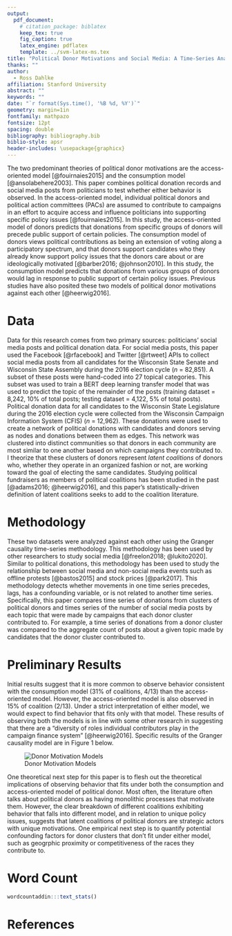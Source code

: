 ```yaml
---
output:
  pdf_document:
    # citation_package: biblatex
    keep_tex: true
    fig_caption: true
    latex_engine: pdflatex
    template: ../svm-latex-ms.tex
title: "Political Donor Motivations and Social Media: A Time-Series Analysis"
thanks: ""
author:
  - Ross Dahlke
affiliation: Stanford University
abstract: ""
keywords: ""
date: "`r format(Sys.time(), '%B %d, %Y')`"
geometry: margin=1in
fontfamily: mathpazo
fontsize: 12pt
spacing: double
bibliography: bibliography.bib
biblio-style: apsr
header-includes: \usepackage{graphicx}
---
```


The two predominant theories of political donor motivations are the access-oriented model [@fouirnaies2015] and the consumption model [@ansolabehere2003].  This paper combines political donation records and social media posts from politicians to test whether either behavior is observed. In the access-oriented model, individual political donors and political action committees (PACs) are assumed to contribute to campaigns in an effort to acquire access and influence politicians into supporting specific policy issues [@fouirnaies2015]. In this study, the access-oriented model of donors predicts that donations from specific groups of donors will precede public support of certain policies. The consumption model of donors views political contributions as being an extension of voting along a participatory spectrum, and that donors support candidates who they already know support policy issues that the donors care about or are ideologically motivated [@barber2016; @johnson2010]. In this study, the consumption model predicts that donations from various groups of donors would lag in response to public support of certain policy issues. Previous studies have also posited these two models of political donor motivations against each other [@heerwig2016]. 

# Data

Data for this research comes from two primary sources: politicians' social media posts and political donation data. For social media posts, this paper used the Facebook [@rfacebook] and Twitter [@rtweet] APIs to collect social media posts from all candidates for the Wisconsin State Senate and Wisconsin State Assembly during the 2016 election cycle (_n_ = 82,851). A subset of these posts were hand-coded into 27 topical categories. This subset was used to train a BERT deep learning transfer model that was used to predict the topic of the remainder of the posts (training dataset = 8,242, 10% of total posts; testing dataset = 4,122, 5% of total posts). Political donation data for all candidates to the Wisconsin State Legislature during the 2016 election cycle were collected from the Wisconsin Campaign Information System (CFIS) (_n_ = 12,962). These donations were used to create a network of political donations with candidates and donors serving as nodes and donations between them as edges. This network was clustered into distinct communities so that donors in each community are most similar to one another based on which campaigns they contributed to. I theorize that these clusters of donors represent _latent coalitions_ of donors who, whether they operate in an organized fashion or not, are working toward the goal of electing the same candidates. Studying political fundraisers as members of political coalitions has been studied in the past [@adams2016; @heerwig2016], and this paper's statistically-driven definition of latent coalitions seeks to add to the coalition literature.

# Methodology

These two datasets were analyzed against each other using the Granger causality time-series methodology. This methodology has been used by other researchers to study social media [@freelon2018; @lukito2020]. Similar to political donations, this methodology has been used to study the relationship between social media and non-social media events such as offline protests [@bastos2015] and stock prices [@park2017]. This methodology detects whether movements in one time series precedes, lags, has a confounding variable, or is not related to another time series. Specifically, this paper compares time series of donations from clusters of political donors and times series of the number of social media posts by each topic that were made by campaigns that each donor cluster contributed to. For example, a time series of donations from a donor cluster was compared to the aggregate count of posts about a given topic made by candidates that the donor cluster contributed to. 

# Preliminary Results

Initial results suggest that it is more common to observe behavior consistent with the consumption model (31% of coalitions, 4/13) than the access-oriented model. However, the access-oriented model is also observed in 15% of coalition (2/13). Under a strict interpretation of either model, we would expect to find behavior that fits only with that model. These results of observing both the models is in line with some other research in suggesting that there are a "diversity of roles individual contributors play in the campaign finance system" [@heerwig2016]. Specific results of the Granger causality model are in Figure 1 below. 

![Donor Motivation Models](../tables_and_figures/aejmc_abstract_1.jpg)

One theoretical next step for this paper is to flesh out the theoretical implications of observing behavior that fits under both the consumption and access-oriented model of political donor. Most often, the literature often talks about political donors as having monolithic processes that motivate them. However, the clear breakdown of different coalitions exhibiting behavior that falls into different model, and in relation to unique policy issues, suggests that latent coalitions of political donors are strategic actors with unique motivations. One empirical next step is to quantify potential confounding factors for donor clusters that don't fit under either model, such as geogrphic proximity or competitiveness of the races they contribute to.

# Word Count

```r
wordcountaddin:::text_stats()
```

# References